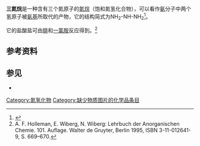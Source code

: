 {{Chembox
| ImageFile=triazane.svg
| ImageSize = 120px
| SystematicName = Triazane<ref>{{Cite web|url = http://pubchem.ncbi.nlm.nih.gov/summary/summary.cgi?cid=446953|title = triazane - PubChem Public Chemical Database|work = The PubChem Project|location = USA|publisher = National Center for Biotechnology Information|accessdate = 2011-12-23|archive-date = 2012-11-03|archive-url = https://web.archive.org/web/20121103181619/http://pubchem.ncbi.nlm.nih.gov/summary/summary.cgi?cid=446953|dead-url = no}}</ref>
| Section1 = {{Chembox Identifiers
|  PubChem = 446953
|  PubChem_Ref = {{Pubchemcite|correct|pubchem}}
|  ChemSpiderID = 394177
|  ChemSpiderID_Ref = {{chemspidercite|correct|chemspider}}
|  SMILES = NNN
|  StdInChI = 1S/H5N3/c1-3-2/h3H,1-2H2
|  StdInChIKey = PYHOFAHZHOBVGV-UHFFFAOYSA-N
|  CASNo = 14451-01-5
|  CASNo_Ref = {{cascite|correct|CAS}}
}}
| Section2 = {{Chembox Properties
|  Formula = {{Chem|N|3|H|5}}
|  MolarMass = 47.0598
|  ExactMass = 47.048347175 g mol<sup>-1</sup>
}}
}}

'''三氮烷'''是一种含有三个氮原子的[[氮烷|氮烷]]（饱和氮氢化合物），可以看作[[氨|氨]]分子中两个氢原子被[[氨基|氨基]]所取代的产物，它的结构简式为NH<sub>2</sub>-NH-NH<sub>2</sub><ref>{{Cite web |url=http://goldbook.iupac.org/T06497.html |title=IUPAC Goldbook |accessdate=2011-12-23 |archive-date=2011-09-17 |archive-url=https://web.archive.org/web/20110917042403/http://goldbook.iupac.org/T06497.html |dead-url=no }}</ref>。

它的盐酸盐可由[[肼|肼]]和[[一氯胺|一氯胺]]反应得到。<ref>A. F. Holleman, E. Wiberg, N. Wiberg: Lehrbuch der Anorganischen Chemie. 101. Auflage. Walter de Gruyter, Berlin 1995, ISBN 3-11-012641-9, S. 669–670.</ref>
== 参考资料 ==
{{Reflist}}

==参见==
*{{le|三氮烯|Triazene}}{{氮化合物}}
{{无机化合物小作品}}

[[Category:氮氢化物|Category:氮氢化物]]
[[Category:缺少物质图片的化学品条目|Category:缺少物质图片的化学品条目]]